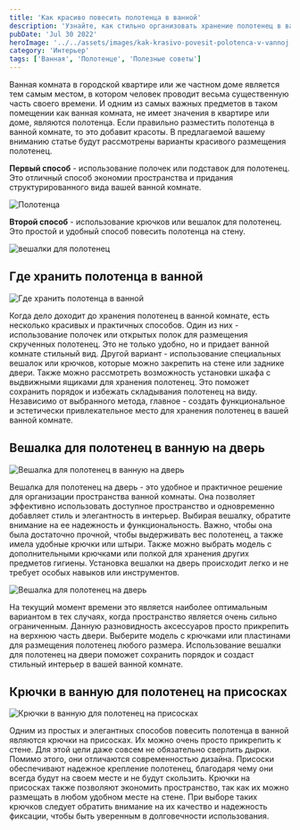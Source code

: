 ```yaml
---
title: 'Как красиво повесить полотенца в ванной'
description: 'Узнайте, как стильно организовать хранение полотенец в ванной: вешалки на дверь, полотенцедержатели под раковину, крючки на присосках и вешалки на полотенцесушителе помогут сделать ванную уютной и функциональной'
pubDate: 'Jul 30 2022'
heroImage: '../../assets/images/kak-krasivo-povesit-polotenca-v-vannoj.webp'
category: 'Интерьер'
tags: ['Ванная', 'Полотенце', 'Полезные советы']
---
```



Ванная комната в городской квартире или же частном доме является тем самым местом, в котором человек проводит весьма существенную часть своего времени. И одним из самых важных предметов в таком помещении как ванная комната, не имеет значения в квартире или доме, являются полотенца. Если правильно разместить полотенца в ванной комнате, то это добавит красоты. В предлагаемой вашему вниманию статье будут рассмотрены варианты красивого размещения полотенец.

**Первый способ** - использование полочек или подставок для полотенец. Это отличный способ экономии пространства и придания структурированного вида вашей ванной комнате.

<Image src={img1} quality='high' alt='Полотенца' />

**Второй способ** - использование крючков или вешалок для полотенец. Это простой и удобный способ повесить полотенца на стену.

<Image src={img2} quality='high' alt='вешалки для полотенец' />

## Где хранить полотенца в ванной

<Image src={img3} quality='high' alt='Где хранить полотенца в ванной' />

Когда дело доходит до хранения полотенец в ванной комнате, есть несколько красивых и практичных способов. Один из них - использование полочек или открытых полок для размещения скрученных полотенец. Это не только удобно, но и придает ванной комнате стильный вид. Другой вариант - использование специальных вешалок или крючков, которые можно закрепить на стене или заднике двери. Также можно рассмотреть возможность установки шкафа с выдвижными ящиками для хранения полотенец. Это поможет сохранить порядок и избежать складывания полотенец на виду. Независимо от выбранного метода, главное - создать функциональное и эстетически привлекательное место для хранения полотенец в вашей ванной комнате.

## Вешалка для полотенец в ванную на дверь

<Image src={img4} quality='high' alt='Вешалка для полотенец в ванную на дверь' />

Вешалка для полотенец на дверь - это удобное и практичное решение для организации пространства ванной комнаты. Она позволяет эффективно использовать доступное пространство и одновременно добавляет стиль и элегантность в интерьер. Выбирая вешалку, обратите внимание на ее надежность и функциональность. Важно, чтобы она была достаточно прочной, чтобы выдерживать вес полотенец, а также имела удобные крючки или штыри. Также можно выбрать модель с дополнительными крючками или полкой для хранения других предметов гигиены. Установка вешалки на дверь происходит легко и не требует особых навыков или инструментов.

<Image src={img5} quality='high' alt='Вешалка для полотенец на дверь' />

На текущий момент времени это является наиболее оптимальным вариантом в тех случаях, когда пространство является очень сильно ограниченным. Данную разновидность аксессуаров просто прикрепить на верхнюю часть двери. Выберите модель с крючками или пластинами для размещения полотенец любого размера. Использование вешалки для полотенец на двери поможет сохранить порядок и создаст стильный интерьер в вашей ванной комнате.

## Крючки в ванную для полотенец на присосках

<Image src={img6} quality='high' alt='Крючки в ванную для полотенец на присосках' />

Одним из простых и элегантных способов повесить полотенца в ванной являются крючки на присосках. Их можно очень просто прикрепить к стене. Для этой цели даже совсем не обязательно сверлить дырки. Помимо этого, они отличаются современностью дизайна. Присоски обеспечивают надежное крепление полотенец, благодаря чему они всегда будут на своем месте и не будут скользить. Крючки на присосках также позволяют экономить пространство, так как их можно размещать в любом удобном месте на стене. При выборе таких крючков следует обратить внимание на их качество и надежность фиксации, чтобы быть уверенным в долговечности использования.
